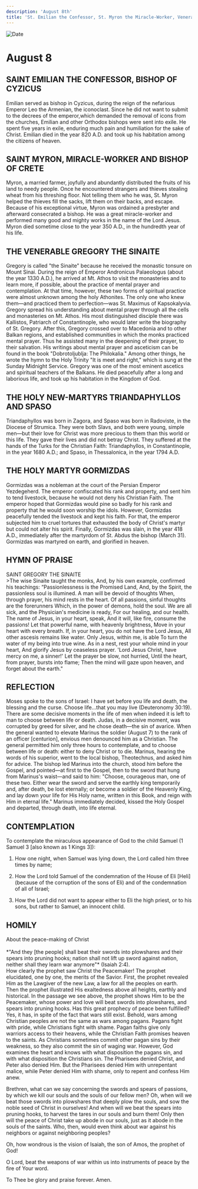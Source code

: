 ```yaml
---
description: 'August 8th'
title: 'St. Emilian the Confessor, St. Myron the Miracle-Worker, Venerable Gregory the Sinaite, Holy New Martyrs Triandaphyllos and Spaso'
---
```


<CustomPaginator />
<RunningHead />

<Image src="/title-imprint.png" height={68} width={50} alt="Date" className="title-imprint"/>

# <div id="date">August <Image className="four-dot" src="/four-dot.png" height={15} width={15} alt="" />8</div>

## SAINT EMILIAN THE CONFESSOR, BISHOP OF CYZICUS

Emilian served as bishop in Cyzicus, during the reign of the nefarious Emperor Leo the Armenian, the iconoclast. Since he did not want to submit to the decrees of the emperor,which demanded the removal of icons from the churches, Emilian and other Orthodox bishops were sent into exile. He spent five years in exile, enduring much pain and humiliation for the sake of Christ. Emilian died in the year 820 A.D. and took up his habitation among the citizens of heaven.

## SAINT MYRON, MIRACLE-WORKER AND BISHOP OF CRETE

Myron, a married farmer, joyfully and abundantly distributed the fruits of his land to needy people. Once he encountered strangers and thieves stealing wheat from his threshing floor. Not telling them who he was, St. Myron helped the thieves fill the sacks, lift them on their backs, and escape. Because of his exceptional virtue, Myron was ordained a presbyter and afterward consecrated a bishop. He was a great miracle-worker and performed many good and mighty works in the name of the Lord Jesus. Myron died sometime close to the year 350 A.D., in the hundredth year of his life.

## THE VENERABLE GREGORY THE SINAITE

Gregory is called "the Sinaite" because he received the monastic tonsure on Mount Sinai. During the reign of Emperor Andronicus Palaeologus (about the year 1330 A.D.), he arrived at Mt. Athos to visit the monasteries and to learn more, if possible, about the practice of mental prayer and contemplation. At that time, however, these two forms of spiritual practice were almost unknown among the holy Athonites. The only one who knew them—and practiced them to perfection—was St. Maximus of Kapsokalyvia. Gregory spread his understanding about mental prayer through all the cells and monasteries on Mt. Athos. His most distinguished disciple there was Kallistos, Patriarch of Constantinople, who would later write the biography of St. Gregory. After this, Gregory crossed over to Macedonia and to other Balkan regions, and established communities in which the monks practiced mental prayer. Thus he assisted many in the deepening of their prayer, to their salvation. His writings about mental prayer and asceticism can be found in the book "Dobrotoljublja: The Philokalia." Among other things, he wrote the hymn to the Holy Trinity "It is meet and right," which is sung at the Sunday Midnight Service. Gregory was one of the most eminent ascetics and spiritual teachers of the Balkans. He died peacefully after a long and laborious life, and took up his habitation in the Kingdom of God.

## THE HOLY NEW-MARTYRS TRIANDAPHYLLOS AND SPASO

Triandaphyllos was born in Zagora, and Spaso was born in Radoviste, in the Diocese of Strumica. They were both Slavs, and both were young, simple men—but their love for Christ was more precious to them than this world or this life. They gave their lives and did not betray Christ. They suffered at the hands of the Turks for the Christian Faith: Triandaphyllos, in Constantinople, in the year 1680 A.D.; and Spaso, in Thessalonica, in the year 1794 A.D.

## THE HOLY MARTYR GORMIZDAS

Gormizdas was a nobleman at the court of the Persian Emperor Yezdegeherd. The emperor confiscated his rank and property, and sent him to tend livestock, because he would not deny his Christian Faith. The emperor hoped that Gormizdas would pine so badly for his rank and property that he would soon worship the idols. However, Gormizdas peacefully tended the livestock and kept his faith. For that, the emperor subjected him to cruel tortures that exhausted the body of Christ's martyr but could not alter his spirit. Finally, Gormizdas was slain, in the year 418 A.D., immediately after the martyrdom of St. Abdus the bishop (March 31). Gormizdas was martyred on earth, and glorified in heaven.


## HYMN OF PRAISE
<div style={{textAlign:'center', color:'crimson', fontWeight:'bold'}}>
SAINT GREGORY THE SINAITE
</div>
>The wise Sinaite taught the monks,  
And, by his own example, confirmed his teachings:  
“Passionlessness is the Promised Land,  
And, by the Spirit, the passionless soul is illumined.  
A man will be devoid of thoughts  
When, through prayer, his mind rests in the heart.  
Of all passions, sinful thoughts are the forerunners  
Which, in the power of demons, hold the soul.  
We are all sick, and the Physician's medicine is ready,  
For our healing, and our health.  
The name of Jesus, in your heart, speak,  
And it will, like fire, consume the passions!  
Let that powerful name, with heavenly brightness,  
Move in your heart with every breath.  
If, in your heart, you do not have the Lord Jesus,  
All other ascesis remains like water.  
Only Jesus, within me, is able  
To turn the water of my being into true wine.  
As in a nest, rest your whole mind in your heart,  
And glorify Jesus by ceaseless prayer.  
'Lord Jesus Christ, have mercy on me, a sinner!'  
Let the prayer be slow, not hurried,  
Until the heart, from prayer, bursts into flame;  
Then the mind will gaze upon heaven, and forget about the earth."  


## REFLECTION

Moses spoke to the sons of Israel: I have set before you life and death, the blessing and the curse. Choose life…that you may live (Deuteronomy 30:19). There are some decisive moments in the life of men when indeed it is left to man to choose between life or death. Judas, in a decisive moment, was corrupted by greed for silver, and he chose death—the sin of avarice. When the general wanted to elevate Marinus the soldier (August 7) to the rank of an officer [centurion], envious men denounced him as a Christian. The general permitted him only three hours to contemplate, and to choose between life or death: either to deny Christ or to die. Marinus, hearing the words of his superior, went to the local bishop, Theotechnus, and asked him for advice. The bishop led Marinus into the church, stood him before the Gospel, and pointed—at first to the Gospel, then to the sword that hung from Marinus's waist—and said to him: "Choose, courageous man, one of these two. Either wear the sword and serve the earthly king temporarily and, after death, be lost eternally; or become a soldier of the Heavenly King, and lay down your life for His Holy name, written in this Book, and reign with Him in eternal life." Marinus immediately decided, kissed the Holy Gospel and departed, through death, into life eternal.


## CONTEMPLATION

To contemplate the miraculous appearance of God to the child Samuel (1 Samuel 3 [also known as 1 Kings 3]):

1. How one night, when Samuel was lying down, the Lord called him three times by name;

2. How the Lord told Samuel of the condemnation of the House of Eli [Heli] (because of the corruption of the sons of Eli) and of the condemnation of all of Israel;

3. How the Lord did not want to appear either to Eli the high priest, or to his sons, but rather to Samuel, an innocent child.


## HOMILY
<div style={{textAlign:'center', color:'crimson', fontWeight:'bold'}}>
About the peace-making of Christ
</div>
<br />
<div style={{textAlign:'right'}}>
*"And they [the people] shall beat their swords into plowshares and their spears into pruning hooks; nation shall not lift up sword against nation, neither shall they learn war anymore"* (Isaiah 2:4).
</div>
How clearly the prophet saw Christ the Peacemaker! The prophet elucidated, one by one, the merits of the Savior. First, the prophet revealed Him as the Lawgiver of the new Law, a law for all the peoples on earth. Then the prophet illustrated His exaltedness above all heights, earthly and historical. In the passage we see above, the prophet shows Him to be the Peacemaker, whose power and love will beat swords into plowshares, and spears into pruning hooks. Has this great prophecy of peace been fulfilled? Yes, it has, in spite of the fact that wars still exist. Behold, wars among Christian peoples are not the same as wars among pagans. Pagans fight with pride, while Christians fight with shame. Pagan faiths give only warriors access to their heavens, while the Christian Faith promises heaven to the saints. As Christians sometimes commit other pagan sins by their weakness, so they also commit the sin of waging war. However, God examines the heart and knows with what disposition the pagans sin, and with what disposition the Christians sin. The Pharisees denied Christ, and Peter also denied Him. But the Pharisees denied Him with unrepentant malice, while Peter denied Him with shame, only to repent and confess Him anew.

Brethren, what can we say concerning the swords and spears of passions, by which we kill our souls and the souls of our fellow men? Oh, when will we beat those swords into plowshares that deeply plow the souls, and sow the noble seed of Christ in ourselves! And when will we beat the spears into pruning hooks, to harvest the tares in our souls and burn them! Only then will the peace of Christ take up abode in our souls, just as it abode in the souls of the saints. Who, then, would even think about war against his neighbors or against neighboring peoples?

Oh, how wondrous is the vision of Isaiah, the son of Amos, the prophet of God!

O Lord, beat the weapons of war within us into instruments of peace by the fire of Your word.

To Thee be glory and praise forever. Amen.